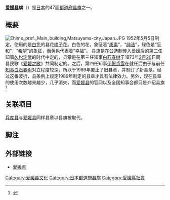 {{National flag infobox
|Name = 爱媛县旗
|Article =
|Image = Flag of Ehime Prefecture.svg
|Use = 110000
|Symbol =
|Proportion = 2:3
|Adoption = 1952年5月5日
|Design = |Diminutive =
}}
'''[[爱媛县|爱媛县]]旗'''（{{jpn|j=愛媛県旗|hg=えひめけんき|rm=Ehime ken ki|f=}}）是[[日本|日本]]的47面[[日本都道府县旗帜|都道府县旗]]之一。

== 概要 ==
[[File:Ehime_pref._Main_building,Matsuyama-city,Japan.JPG|thumb]]
1952年5月5日制定。使用的是[[白色|白色]]的县花[[橘子花|橘子花]]。白色的花，象征着“[[质素|质素]]”，“[[纯洁|纯洁]]”，绿色是“[[平和|平和]]”，“[[希望|希望]]”的象征，而黄色代表着“[[幸福|幸福]]”。
县旗是在公选制传入[[爱媛|爱媛]]后的第二任知事[[久松定武|久松定武]]的时代中定的，县章是在第三任知事[[白石春树|白石春树]]于1973年[[2月20|2月20]]日同县民歌《[[爱媛之歌|爱媛之歌]]》共同制定的。之后，第四任知事[[伊贺贞雪|伊贺贞雪]]在就任后由于与前任[[知事|知事]][[白石春树|白石春树]]对立程度较深，所以于1989年废止了旧县章，并制订了新县章。经过这番波折，县条例上规定1989年制定的县章才具有法律效力。另外，现在县章的使用次数越来越少，几乎消失，而[[爱媛县|爱媛县]]的官网以及全国知事会都只是介绍县旗<ref>{{cite web|url =http://www.nga.gr.jp/symbol/f_symbo.html|title =都道府県シンボル（県章・花・鳥・木)|date =|language =ja|publisher =全国知事会|accessdate =|archive-date =2009-05-03|archive-url =https://web.archive.org/web/20090503215234/http://www.nga.gr.jp/symbol/f_symbo.html|dead-url =yes}}</ref>
== 关联项目 ==
[[兵库县|兵库县]]与[[爱媛县|爱媛县]]同样县章以县旗被取代。

== 脚注 ==
{{Reflist}}

== 外部链接 ==
* [http://www.pref.ehime.jp/ 愛媛県] {{Wayback|url=http://www.pref.ehime.jp/ |date=20071007060024 }}
{{日本都道府县旗}}

[[Category:爱媛县文化|Category:爱媛县文化]]
[[Category:日本都道府县旗|Category:日本都道府县旗]]
[[Category:愛媛縣社會|Category:愛媛縣社會]]